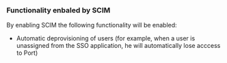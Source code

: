 ### Functionality enbaled by SCIM

By enabling SCIM the following functionality will be enabled:

- Automatic deprovisioning of users (for example, when a user is unassigned from the SSO application, he will automatically lose acccess to Port)